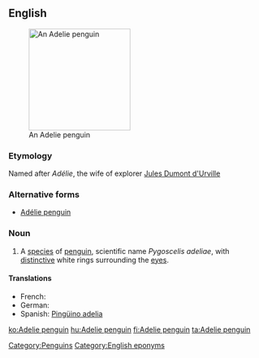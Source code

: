 ==English==
{{wikipedia}}
[[Image:Adelie Penguin.jpg|200px|thumb|right|An Adelie penguin]]
===Etymology===
Named after ''Adélie'', the wife of explorer [[w:Jules Dumont d'Urville|Jules Dumont d'Urville]]

===Alternative forms===
*[[Adélie penguin]]

===Noun===
{{en-noun|sg=[[Adelie]] [[penguin]]}}

# A [[species]] of [[penguin]], scientific name ''Pygoscelis adeliae'', with [[distinctive]] white rings surrounding the [[eye]]s.

====Translations====
* French: {{t+|fr|manchot Adélie|m}}
* German: {{t+|de|Adeliepinguin|m}}
* Spanish: [[Pingüino adelia]]
[[Category:Penguins]]
[[Category:English eponyms]]

[[ko:Adelie penguin]]
[[hu:Adelie penguin]]
[[fi:Adelie penguin]]
[[ta:Adelie penguin]]